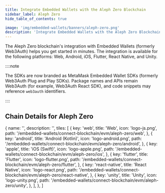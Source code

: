 ```yaml
---
title: Integrate Embedded Wallets with the Aleph Zero Blockchain
sidebar_label: Aleph Zero
hide_table_of_contents: true

image: 'img/embedded-wallets/banners/aleph-zero.png'
description: 'Integrate Embedded Wallets with the Aleph Zero Blockchain | Embedded Wallets'
---
```



<SEO
  title="Integrate Embedded Wallets with the Aleph Zero Blockchain"
  description="Integrate Embedded Wallets with the Aleph Zero Blockchain | Embedded Wallets"
  image="https://docs.metamask.io/img/embedded-wallets/banners/aleph-zero.png"
  slug="/embedded-wallets/connect-blockchain/evm/aleph-zero"
/>

The Aleph Zero blockchain's integration with Embedded Wallets (formerly Web3Auth) helps you get started in minutes. The integration is available for the following platforms: Web, Android, iOS, Flutter, React Native, and Unity.

::::note

The SDKs are now branded as MetaMask Embedded Wallet SDKs (formerly Web3Auth Plug and Play SDKs). Package names and APIs remain Web3Auth (for example, Web3Auth React SDK), and code snippets may reference `web3auth` identifiers.

::::

## Chain Details for Aleph Zero

<ChainDetailsAlephZero />

  {
    name: '',
    description: '',
    tiles: [
      {
        key: 'web',
        title: 'Web',
        icon: 'logo-js.png',
        path: '/embedded-wallets/connect-blockchain/evm/aleph-zero/web',
      },
      {
        key: 'android',
        title: 'Android (Kotlin)',
        icon: 'logo-android.png',
        path: '/embedded-wallets/connect-blockchain/evm/aleph-zero/android',
      },
      {
        key: 'apple',
        title: 'iOS (Swift)',
        icon: 'logo-apple.png',
        path: '/embedded-wallets/connect-blockchain/evm/aleph-zero/ios',
      },
      {
        key: 'flutter',
        title: 'Flutter',
        icon: 'logo-flutter.png',
        path: '/embedded-wallets/connect-blockchain/evm/aleph-zero/flutter',
      },
      {
        key: 'react-native',
        title: 'React Native',
        icon: 'logo-react.png',
        path: '/embedded-wallets/connect-blockchain/evm/aleph-zero/react-native',
      },
      {
        key: 'unity',
        title: 'Unity',
        icon: 'logo-unity.png',
        path: '/embedded-wallets/connect-blockchain/evm/aleph-zero/unity',
      },
    ],
  },
]

<Tiles tileGroups={AlephZero} />
